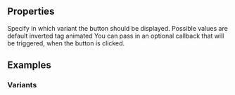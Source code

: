 
<Meta
  title="Button"
  subtitle="Buttons allow users to take actions and make choices, with a single tap."
/>

## Properties

<PropsTable>
  <PropsTableRow value="variant" required>
    Specify in which variant the button should be displayed. Possible values are
    <span class="code">default</span>
    <span class="code">inverted</span>
    <span class="code">tag</span>
    <span class="code">animated</span>
  </PropsTableRow>
  <PropsTableRow value="handleClick">
    You can pass in an optional callback that will be triggered, when the button
    is clicked.
  </PropsTableRow>
</PropsTable>

## Examples

### Variants

<ExampleLoader example="Button.Variants.tsx" />
